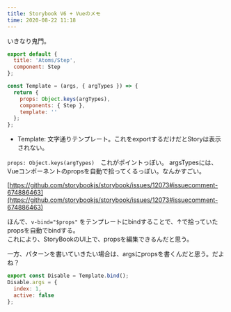 ```yaml
---
title: Storybook V6 + Vueのメモ
time: 2020-08-22 11:18
---
```


いきなり鬼門。

```js sample.vue
export default {
  title: 'Atoms/Step',
  component: Step
};

const Template = (args, { argTypes }) => {
  return {
    props: Object.keys(argTypes),
    components: { Step },
    template: ''
  };
};
```

- Template: 文字通りテンプレート。これをexportするだけだとStoryは表示されない。

`props: Object.keys(argTypes)`　これがポイントっぽい。 argsTypesには、Vueコンポーネントのpropsを自動で拾ってくるっぽい。なんかすごい。

[https://github.com/storybookjs/storybook/issues/12073#issuecomment-674886463](https://github.com/storybookjs/storybook/issues/12073#issuecomment-674886463)

ほんで、`v-bind="$props"` をテンプレートにbindすることで、↑で拾っていたpropsを自動でbindする。  
これにより、StoryBookのUI上で、propsを編集できるんだと思う。

一方、パターンを書いていきたい場合は、argsにpropsを書くんだと思う。だよね？

```js
export const Disable = Template.bind();
Disable.args = {
  index: 1,
  active: false
};
```
